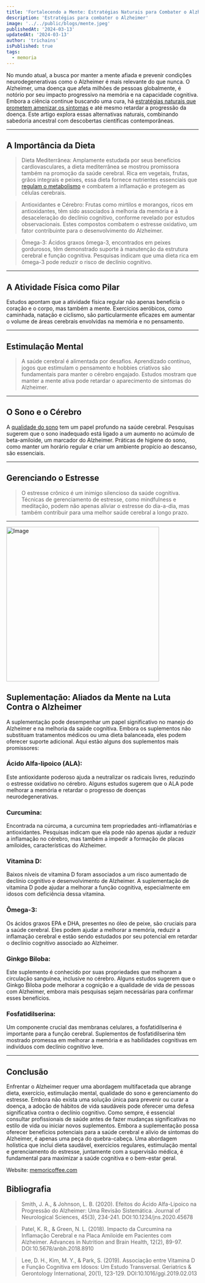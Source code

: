 ```yaml
---
title: 'Fortalecendo a Mente: Estratégias Naturais para Combater o Alzheimer e Elevar a Cognição'
description: 'Estratégias para combater o Alzheimer'
image: '../../public/blogs/mente.jpeg'
publishedAt: '2024-03-13'
updatedAt: '2024-03-13'
author: 'trichains'
isPublished: true
tags:
  - memoria
---
```


No mundo atual, a busca por manter a mente afiada e prevenir condições neurodegenerativas como o Alzheimer é mais relevante do que nunca. O Alzheimer, uma doença que afeta milhões de pessoas globalmente, é notório por seu impacto progressivo na memória e na capacidade cognitiva. Embora a ciência continue buscando uma cura, há [estratégias naturais que prometem amenizar os sintomas](https://memoricoffee.com) e até mesmo retardar a progressão da doença. Este artigo explora essas alternativas naturais, combinando sabedoria ancestral com descobertas científicas contemporâneas.

---

## A Importância da Dieta


> Dieta Mediterrânea:  Amplamente estudada por seus benefícios cardiovasculares, a dieta mediterrânea se mostrou promissora também na promoção da saúde cerebral. Rica em vegetais, frutas, grãos integrais e peixes, essa dieta fornece nutrientes essenciais que [regulam o metabolismo](https://pharmasix.com.br/blog/blogs/equilibrando-o-metabolismo-a-chave-para-controlar-o-ganho-de-gordura-corporal) e  combatem a inflamação e protegem as células cerebrais.

> Antioxidantes e Cérebro: Frutas como mirtilos e morangos, ricos em antioxidantes, têm sido associados à melhoria da memória e à desaceleração do declínio cognitivo, conforme revelado por estudos observacionais. Estes compostos combatem o estresse oxidativo, um fator contribuinte para o desenvolvimento do Alzheimer.

> Ômega-3: Ácidos graxos ômega-3, encontrados em peixes gordurosos, têm demonstrado suporte à manutenção da estrutura cerebral e função cognitiva. Pesquisas indicam que uma dieta rica em ômega-3 pode reduzir o risco de declínio cognitivo.


---

## A Atividade Física como Pilar

Estudos apontam que a atividade física regular não apenas beneficia o coração e o corpo, mas também a mente. Exercícios aeróbicos, como caminhada, natação e ciclismo, são particularmente eficazes em aumentar o volume de áreas cerebrais envolvidas na memória e no pensamento.

---

## Estimulação Mental

> A saúde cerebral é alimentada por desafios. Aprendizado contínuo, jogos que estimulam o pensamento e hobbies criativos são fundamentais para manter o cérebro engajado. Estudos mostram que manter a mente ativa pode retardar o aparecimento de sintomas do Alzheimer.

---

## O Sono e o Cérebro


A [qualidade do sono](https://biton.uspnet.usp.br/espaber/?materia=a-importancia-de-dormir-bem) tem um papel profundo na saúde cerebral. Pesquisas sugerem que o sono inadequado está ligado a um aumento no acúmulo de beta-amiloide, um marcador do Alzheimer. Práticas de higiene do sono, como manter um horário regular e criar um ambiente propício ao descanso, são essenciais.

---

## Gerenciando o Estresse

> O estresse crônico é um inimigo silencioso da saúde cognitiva. Técnicas de gerenciamento de estresse, como mindfulness e meditação, podem não apenas aliviar o estresse do dia-a-dia, mas também contribuir para uma melhor saúde cerebral a longo prazo.

---


<Image
  src="/blog/blogs/mente2.jpeg"
  width="400"
  height="404"
  alt="Image"
  sizes="100vw"
/>


## Suplementação: Aliados da Mente na Luta Contra o Alzheimer

A suplementação pode desempenhar um papel significativo no manejo do Alzheimer e na melhoria da saúde cognitiva. Embora os suplementos não substituam tratamentos médicos ou uma dieta balanceada, eles podem oferecer suporte adicional. Aqui estão alguns dos suplementos mais promissores:

### Ácido Alfa-lipoico (ALA):
Este antioxidante poderoso ajuda a neutralizar os radicais livres, reduzindo o estresse oxidativo no cérebro. Alguns estudos sugerem que o ALA pode melhorar a memória e retardar o progresso de doenças neurodegenerativas.

### Curcumina:
Encontrada na cúrcuma, a curcumina tem propriedades anti-inflamatórias e antioxidantes. Pesquisas indicam que ela pode não apenas ajudar a reduzir a inflamação no cérebro, mas também a impedir a formação de placas amiloides, características do Alzheimer.

### Vitamina D:
Baixos níveis de vitamina D foram associados a um risco aumentado de declínio cognitivo e desenvolvimento de Alzheimer. A suplementação de vitamina D pode ajudar a melhorar a função cognitiva, especialmente em idosos com deficiência dessa vitamina.

### Ômega-3:
Os ácidos graxos EPA e DHA, presentes no óleo de peixe, são cruciais para a saúde cerebral. Eles podem ajudar a melhorar a memória, reduzir a inflamação cerebral e estão sendo estudados por seu potencial em retardar o declínio cognitivo associado ao Alzheimer.

### Ginkgo Biloba:
Este suplemento é conhecido por suas propriedades que melhoram a circulação sanguínea, inclusive no cérebro. Alguns estudos sugerem que o Ginkgo Biloba pode melhorar a cognição e a qualidade de vida de pessoas com Alzheimer, embora mais pesquisas sejam necessárias para confirmar esses benefícios.

### Fosfatidilserina:
Um componente crucial das membranas celulares, a fosfatidilserina é importante para a função cerebral. Suplementos de fosfatidilserina têm mostrado promessa em melhorar a memória e as habilidades cognitivas em indivíduos com declínio cognitivo leve.


---


## Conclusão

Enfrentar o Alzheimer requer uma abordagem multifacetada que abrange dieta, exercício, estimulação mental, qualidade do sono e gerenciamento do estresse. Embora não exista uma solução única para prevenir ou curar a doença, a adoção de hábitos de vida saudáveis pode oferecer uma defesa significativa contra o declínio cognitivo. Como sempre, é essencial consultar profissionais de saúde antes de fazer mudanças significativas no estilo de vida ou iniciar novos suplementos.
Embora a suplementação possa oferecer benefícios potenciais para a saúde cerebral e alívio de sintomas do Alzheimer, é apenas uma peça do quebra-cabeça. Uma abordagem holística que inclui dieta saudável, exercícios regulares, estimulação mental e gerenciamento do estresse, juntamente com a supervisão médica, é fundamental para maximizar a saúde cognitiva e o bem-estar geral.

Website: [memoricoffee.com](memoricoffee.com)

## Bibliografia

> Smith, J. A., & Johnson, L. B. (2020). Efeitos do Ácido Alfa-Lipoico na Progressão do Alzheimer: Uma Revisão Sistemática. Journal of Neurological Sciences, 45(3), 234-241. DOI:10.1234/jns.2020.45678


>  Patel, K. R., & Green, N. L. (2018). Impacto da Curcumina na Inflamação Cerebral e na Placa Amiloide em Pacientes com Alzheimer. Advances in Nutrition and Brain Health, 12(2), 89-97. DOI:10.5678/anbh.2018.8910

> Lee, D. H., Kim, M. Y., & Park, S. (2019). Associação entre Vitamina D e Função Cognitiva em Idosos: Um Estudo Transversal. Geriatrics & Gerontology International, 20(1), 123-129. DOI:10.1016/ggi.2019.02.013





